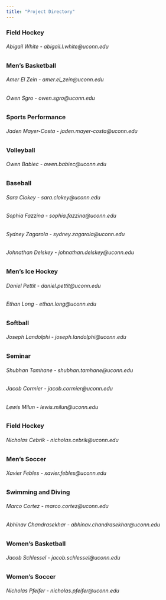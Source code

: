 ```yaml
---
title: "Project Directory"
---
```


### Field Hockey
###### Abigail White - abigail.l.white@uconn.edu

### Men's Basketball
###### Amer El Zein - amer.el_zein@uconn.edu
###### Owen Sgro - owen.sgro@uconn.edu

### Sports Performance
###### Jaden Mayer-Costa - jaden.mayer-costa@uconn.edu

### Volleyball
###### Owen Babiec - owen.babiec@uconn.edu

### Baseball
###### Sara Clokey - sara.clokey@uconn.edu
###### Sophia Fazzina - sophia.fazzina@uconn.edu
###### Sydney Zagarola - sydney.zagarola@uconn.edu
###### Johnathan Delskey - johnathan.delskey@uconn.edu

### Men's Ice Hockey
###### Daniel Pettit - daniel.pettit@uconn.edu
###### Ethan Long - ethan.long@uconn.edu

### Softball
###### Joseph Landolphi - joseph.landolphi@uconn.edu

### Seminar
###### Shubhan Tamhane - shubhan.tamhane@uconn.edu
###### Jacob Cormier - jacob.cormier@uconn.edu
###### Lewis Milun - lewis.milun@uconn.edu

### Field Hockey
###### Nicholas Cebrik - nicholas.cebrik@uconn.edu

### Men's Soccer
###### Xavier Febles - xavier.febles@uconn.edu

### Swimming and Diving
###### Marco Cortez - marco.cortez@uconn.edu
###### Abhinav Chandrasekhar - abhinav.chandrasekhar@uconn.edu

### Women's Basketball
###### Jacob Schlessel - jacob.schlessel@uconn.edu

### Women's Soccer
###### Nicholas Pfeifer - nicholas.pfeifer@uconn.edu

